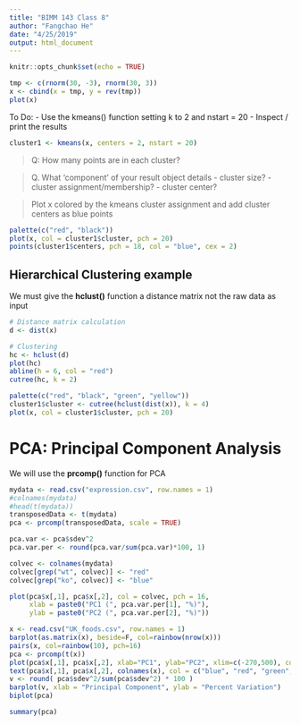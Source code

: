 ```yaml
---
title: "BIMM 143 Class 8"
author: "Fangchao He"
date: "4/25/2019"
output: html_document
---
```


```r
knitr::opts_chunk$set(echo = TRUE)
```

```r
tmp <- c(rnorm(30, -3), rnorm(30, 3))
x <- cbind(x = tmp, y = rev(tmp))
plot(x)
```

To Do:
- Use the kmeans() function setting k to 2 and nstart = 20
- Inspect / print the results
```r
cluster1 <- kmeans(x, centers = 2, nstart = 20)

```

> Q: How many points are in each cluster?

> Q. What 'component' of your result object details
      - cluster size?
      - cluster assignment/membership?
      - cluster center?
      
> Plot x colored by the kmeans cluster assignment and add cluster centers as blue points

```r
palette(c("red", "black"))
plot(x, col = cluster1$cluster, pch = 20)
points(cluster1$centers, pch = 18, col = "blue", cex = 2)
```

## Hierarchical Clustering example

We must give the **hclust()** function a distance matrix not the raw data as input

```r
# Distance matrix calculation
d <- dist(x)

# Clustering
hc <- hclust(d)
plot(hc)
abline(h = 6, col = "red")
cutree(hc, k = 2)
```

```r
palette(c("red", "black", "green", "yellow"))
cluster1$cluster <- cutree(hclust(dist(x)), k = 4)
plot(x, col = cluster1$cluster, pch = 20)
```

# PCA: Principal Component Analysis

We will use the **prcomp()** function for PCA

```r
mydata <- read.csv("expression.csv", row.names = 1)
#colnames(mydata)
#head(t(mydata))
transposedData <- t(mydata)
pca <- prcomp(transposedData, scale = TRUE)

pca.var <- pca$sdev^2
pca.var.per <- round(pca.var/sum(pca.var)*100, 1)

colvec <- colnames(mydata)
colvec[grep("wt", colvec)] <- "red"
colvec[grep("ko", colvec)] <- "blue"

plot(pca$x[,1], pca$x[,2], col = colvec, pch = 16, 
     xlab = paste0("PC1 (", pca.var.per[1], "%)"), 
     ylab = paste0("PC2 (", pca.var.per[2], "%)"))

```

```r
x <- read.csv("UK_foods.csv", row.names = 1)
barplot(as.matrix(x), beside=F, col=rainbow(nrow(x)))
pairs(x, col=rainbow(10), pch=16)
pca <- prcomp(t(x))
plot(pca$x[,1], pca$x[,2], xlab="PC1", ylab="PC2", xlim=c(-270,500), col = c("blue", "red", "green", "orange"))
text(pca$x[,1], pca$x[,2], colnames(x), col = c("blue", "red", "green", "orange"))
v <- round( pca$sdev^2/sum(pca$sdev^2) * 100 )
barplot(v, xlab = "Principal Component", ylab = "Percent Variation")
biplot(pca)
```
```r
summary(pca)
```